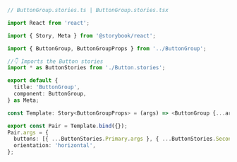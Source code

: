 ```ts
// ButtonGroup.stories.ts | ButtonGroup.stories.tsx

import React from 'react';

import { Story, Meta } from '@storybook/react';

import { ButtonGroup, ButtonGroupProps } from '../ButtonGroup';

//👇 Imports the Button stories
import * as ButtonStories from './Button.stories';

export default {
  title: 'ButtonGroup',
  component: ButtonGroup,
} as Meta;

const Template: Story<ButtonGroupProps> = (args) => <ButtonGroup {...args} />;

export const Pair = Template.bind({});
Pair.args = {
  buttons: [{ ...ButtonStories.Primary.args }, { ...ButtonStories.Secondary.args }],
  orientation: 'horizontal',
};
```